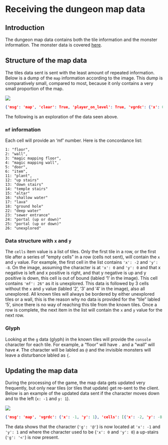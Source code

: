 # Receiving the dungeon map data

## Introduction

The dungeon map data contains both the tile information and the monster information. The monster data is covered [here](TBD).

## Structure of the map data

The tiles data sent is sent with the least amount of repeated information. Below is a dump of the `map` information according to the image. This dump is comparatively small, compared to most, because it only contains a very small proportion of the map. 

![](images/map/map_tiles_1.JPG)

```json
{'msg': 'map', 'clear': True, 'player_on_level': True, 'vgrdc': {'x': 0, 'y': 0}, 'cells': [{'x': -2, 'y': -8, 'mf': 26}, {'mf': 26}, {'mf': 26}, {'mf': 26}, {'x': -2, 'y': -7, 'mf': 26}, {'f': 33, 'mf': 1, 'g': '.', 'col': 7, 't': {'bg': 8}}, {'f': 33, 'mf': 1, 'g': '.', 'col': 7, 't': {'bg': 4, 'ov': [2267]}}, {'f': 7, 'mf': 2, 'g': '#', 'col': 6, 't': {'bg': 982}}, {'mf': 26}, {'x': -4, 'y': -6, 'f': 7, 'mf': 2, 'g': '#', 'col': 6, 't': {'bg': 980}}, {'f': 7, 'mf': 2, 'g': '#', 'col': 6, 't': {'bg': 979}}, {'f': 7, 'mf': 2, 'g': '#', 'col': 6, 't': {'bg': 980}}, {'f': 33, 'mf': 1, 'g': '.', 'col': 7, 't': {'bg': 6, 'ov': [2266]}}, {'f': 33, 'mf': 1, 'g': '.', 'col': 7, 't': {'bg': 6, 'ov': [2264]}}, {'f': 33, 'mf': 1, 'g': '.', 'col': 7, 't': {'bg': 8, 'ov': [2263]}}, {'mf': 26}, {'x': -4, 'y': -5, 'mf': 26}, {'f': 33, 'mf': 1, 'g': '.', 'col': 7, 't': {'bg': 8, 'ov': [2263]}}, {'f': 33, 'mf': 1, 'g': '.', 'col': 7, 't': {'bg': 6, 'ov': [2263]}}, {'f': 33, 'mf': 1, 'g': '.', 'col': 7, 't': {'bg': 9, 'ov': [2262]}}, {'f': 33, 'mf': 1, 'g': '.', 'col': 7, 't': {'bg': 8, 'ov': [2267]}}, {'f': 7, 'mf': 2, 'g': '#', 'col': 6, 't': {'bg': 979}}, {'mf': 26}, {'x': -4, 'y': -4, 'mf': 26}, {'f': 7, 'mf': 2, 'g': '#', 'col': 6, 't': {'bg': 980}}, {'f': 33, 'mf': 1, 'g': '.', 'col': 7, 't': {'bg': 6, 'ov': [2266, 2267]}}, {'f': 7, 'mf': 2, 'g': '#', 'col': 6, 't': {'bg': 980}}, {'f': 33, 'mf': 1, 'g': '.', 'col': 7, 't': {'bg': 6, 'ov': [2266, 2264]}}, {'f': 33, 'mf': 1, 'g': '.', 'col': 7, 't': {'bg': 8, 'ov': [2263]}}, {'mf': 26}, {'x': -4, 'y': -3, 'f': 7, 'mf': 2, 'g': '#', 'col': 6, 't': {'bg': 980}}, {'f': 7, 'mf': 2, 'g': '#', 'col': 6, 't': {'bg': 980}}, {'f': 33, 'mf': 1, 'g': '.', 'col': 7, 't': {'bg': 6, 'ov': [2261, 2264]}}, {'f': 33, 'mf': 1, 'g': '.', 'col': 7, 't': {'bg': 3, 'ov': [2263]}}, {'f': 33, 'mf': 1, 'g': '.', 'col': 7, 't': {'bg': 5, 'ov': [2267, 2262]}}, {'f': 7, 'mf': 2, 'g': '#', 'col': 6, 't': {'bg': 981}}, {'f': 7, 'mf': 2, 'g': '#', 'col': 6, 't': {'bg': 981}}, {'x': -4, 'y': -2, 'f': 7, 'mf': 2, 'g': '#', 'col': 6, 't': {'bg': 982}}, {'f': 33, 'mf': 1, 'g': '.', 'col': 7, 't': {'bg': 7, 'ov': [2261, 2263]}}, {'f': 33, 'mf': 1, 'g': '.', 'col': 7, 't': {'bg': 8, 'ov': [2262]}}, {'f': 33, 'mf': 1, 'g': '.', 'col': 7, 't': {'bg': 5}}, {'f': 33, 'mf': 1, 'g': '.', 'col': 7, 't': {'bg': 3, 'ov': [2264]}}, {'f': 33, 'mf': 1, 'g': '.', 'col': 7, 't': {'bg': 6, 'ov': [2263, 2265]}}, {'f': 7, 'mf': 2, 'g': '#', 'col': 6, 't': {'bg': 981}}, {'x': -4, 'y': -1, 'f': 7, 'mf': 2, 'g': '#', 'col': 6, 't': {'bg': 981}}, {'f': 33, 'mf': 1, 'g': '.', 'col': 7, 't': {'bg': 5, 'ov': [2261]}}, {'f': 33, 'mf': 1, 'g': '.', 'col': 7, 't': {'bg': 6}}, {'f': 33, 'mf': 1, 'g': '.', 'col': 7, 't': {'bg': 7}}, {'f': 33, 'mf': 1, 'g': '.', 'col': 7, 't': {'bg': 7}}, {'f': 33, 'mf': 1, 'g': '.', 'col': 7, 't': {'bg': 5, 'ov': [2265]}}, {'f': 7, 'mf': 2, 'g': '#', 'col': 6, 't': {'bg': 983}}, {'x': -4, 'y': 0, 'f': 7, 'mf': 2, 'g': '#', 'col': 6, 't': {'bg': 982}}, {'f': 33, 'mf': 1, 'g': '.', 'col': 7, 't': {'bg': 6, 'ov': [2261]}}, {'f': 33, 'mf': 1, 'g': '.', 'col': 7, 't': {'bg': 2}}, {'f': 33, 'mf': 1, 'g': '.', 'col': 7, 't': {'bg': 2}}, {'f': 46, 'mf': 12, 'g': '@', 'col': 87, 't': {'fg': 530466, 'bg': 2492, 'flv': {'f': 3, 's': 174}, 'doll': [[6369, 32], [6327, 32], [6446, 32], [6497, 32], [7098, 32], [6734, 32]], 'mcache': None}}, {'f': 33, 'mf': 1, 'g': '.', 'col': 7, 't': {'bg': 4, 'ov': [2265]}}, {'f': 7, 'mf': 2, 'g': '#', 'col': 6, 't': {'bg': 982}}, {'x': -4, 'y': 1, 'f': 7, 'mf': 2, 'g': '#', 'col': 6, 't': {'bg': 981}}, {'f': 33, 'mf': 1, 'g': '.', 'col': 7, 't': {'bg': 2, 'ov': [2261]}}, {'f': 33, 'mf': 1, 'g': '.', 'col': 7, 't': {'bg': 7}}, {'f': 33, 'mf': 6, 'g': '?', 'col': 9, 't': {'fg': 3442, 'base': 0, 'bg': 1048578, 'doll': None, 'mcache': None}}, {'f': 33, 'mf': 1, 'g': '.', 'col': 7, 't': {'bg': 2}}, {'f': 33, 'mf': 1, 'g': '.', 'col': 7, 't': {'bg': 8, 'ov': [2265]}}, {'f': 7, 'mf': 2, 'g': '#', 'col': 6, 't': {'bg': 979}}, {'x': -4, 'y': 2, 'f': 7, 'mf': 2, 'g': '#', 'col': 6, 't': {'bg': 980}}, {'f': 33, 'mf': 1, 'g': '.', 'col': 7, 't': {'bg': 9, 'ov': [2261]}}, {'f': 33, 'mf': 1, 'g': '.', 'col': 7, 't': {'bg': 6}}, {'f': 33, 'mf': 1, 'g': '.', 'col': 7, 't': {'bg': 6}}, {'f': 33, 'mf': 1, 'g': '.', 'col': 7, 't': {'bg': 5}}, {'f': 33, 'mf': 1, 'g': '.', 'col': 7, 't': {'bg': 3, 'ov': [2265]}}, {'f': 7, 'mf': 2, 'g': '#', 'col': 6, 't': {'bg': 979}}, {'x': -4, 'y': 3, 'f': 7, 'mf': 2, 'g': '#', 'col': 6, 't': {'bg': 981}}, {'f': 7, 'mf': 2, 'g': '#', 'col': 6, 't': {'bg': 981}}, {'f': 7, 'mf': 2, 'g': '#', 'col': 6, 't': {'bg': 980}}, {'f': 7, 'mf': 2, 'g': '#', 'col': 6, 't': {'bg': 981}}, {'f': 7, 'mf': 2, 'g': '#', 'col': 6, 't': {'bg': 981}}, {'f': 7, 'mf': 2, 'g': '#', 'col': 6, 't': {'bg': 982}}, {'f': 7, 'mf': 2, 'g': '#', 'col': 6, 't': {'bg': 980}}]}
```

The following is an exploration of the data seen above.

### `mf` information

Each cell will provide an 'mf' number. Here is the concordance list:

```
1: "floor",
2: "wall",
3: "magic mapping floor",
4: "magic mapping wall",
5: "door",
6: "item",
11: "plant",
12: "up stairs"
13: "down stairs"
14: "temple stairs"
15: "altar"
16: "shallow water"
17: "lava"
18: "ground hole"
22: "deep water"
23: "sewer entrance"
24: "portal (up or down)"
25: "portal (up or down)"
26: "unexplored"
```

### Data structure with `x` and `y`

The `cells` item value is a list of tiles. Only the first tile in a row, or the first tile after a series of "empty cells" in a row (cells not sent), will contain the `x` and `y` value. For example, the first cell in the list contains `'x': -2` and `'y': -8`. On the image, assuming the character is at `'x': 0` and `'y': 0` and that x negative is left and x positive is right, and that y negative is up and y positive is down, this cell is out of bound (labled '1' in the image). This cell contains `'mf': 26"` as it is unexplored. This data is followed by 3 cells without the `x` and `y` value (labled '2', '3' and '4' in the image), also all unexplored. All known tiles will always be bordered by either unexplored tiles or a wall, this is the reason why no data is provided for the "tile" labled '5', since there is no way of reaching this tile from the known tiles. Once a row is complete, the next item in the list will contain the `x` and `y` value for the next row.

### Glyph

Looking at the `g` data (glyph) in the known tiles will provide the `console` character for each tile. For example, a "floor" will have `.` and a "wall" will have `#`. The character will be labled as `@` and the invisible monsters will leave a disturbance labled as `{`.

## Updating the map data

During the processing of the game, the map data gets updated very frequently, but only near tiles (or tiles that update) get re-sent to the client. Below is an example of the updated data sent if the character moves down and to the left (`x: -1` and `y: 1`).

![](images/map/map_tiles_2.JPG)

```json
{'msg': 'map', 'vgrdc': {'x': -1, 'y': 1}, 'cells': [{'x': -2, 'y': -8, 'mf': 26}, {'mf': 26}, {'mf': 26}, {'mf': 26}, {'x': -2, 'y': -7, 'mf': 26}, {'col': 8, 't': {'bg': 262150}}, {'col': 8, 't': {'bg': 262146}}, {'col': 8, 't': {'bg': 263132}}, {'mf': 26}, {'x': -4, 'y': -6, 'col': 8, 't': {'bg': 263126}}, {'x': -1, 'y': -6, 'col': 8, 't': {'bg': 262147}}, {'x': 2, 'y': -6, 'mf': 26}, {'x': -4, 'y': -5, 'mf': 26}, {'x': -1, 'y': -5, 'col': 8, 't': {'bg': 262147}}, {'x': 2, 'y': -5, 'mf': 26}, {'x': -4, 'y': -4, 'mf': 26}, {'x': 2, 'y': -4, 'mf': 26}, {'x': 0, 'y': 0, 'g': '<', 'col': 2, 't': {'fg': 0, 'doll': None, 'mcache': None}}, {'x': -1, 'y': 1, 'g': '@', 'col': 87, 't': {'fg': 530466, 'doll': [[6369, 32], [6327, 32], [6446, 32], [6497, 32], [7098, 32], [6734, 32]], 'mcache': None}}]}
```

The data shows that the character (`'g': '@'`) is now located at `'x': -1` and `'y': 1` and where the character used to be (`'x': 0` and `'y': 0`) a up-stairs (`'g': '<'`) is now present.